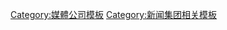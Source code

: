 {{Navbox
|name      = 澳大利亚新闻集团
|title     = [[澳大利亚新闻集团]]
|state = {{{state|autocollapse}}}
|border    = {{{1|}}}
|listclass = hlist

| group1 = 大都会报纸
| list1  = 
* [[澳洲人報]]
* [[每日电讯报 (澳洲)]]
* {{tsl|en|Herald Sun||Herald Sun / Sunday Herald Sun}}
* {{tsl|en|The Courier-Mail||The Courier Mail}}
* {{tsl|en|The Sunday Mail (Brisbane)||The Sunday Mail (Brisbane)}}
* [[廣告人報 (阿德萊德)]]
* {{tsl|en|The Sunday Times (Western Australia)||The Sunday Times (Western Australia)}}
* {{tsl|en|The Mercury (Hobart)||The Mercury}}
* {{tsl|en|Northern Territory News||Northern Territory News}}
* {{tsl|en|mX (newspaper)||mX}}

| group2 = 社区报纸
| list2  = 
* {{tsl|en|Leader Community Newspapers||Leader Community Newspapers (Victoria)}}
* {{tsl|en|NewsLocal||NewsLocal (NSW)}}
* {{tsl|en|Quest Community Newspapers||Quest Community Newspapers (Queensland)}}
* {{tsl|en|Messenger Newspapers||Messenger Newspapers (South Australia)}}
* {{tsl|en|Community Newspaper Group||Community Newspaper Group (Western Australia)}}

| group3 = 地区性报刊
| list3  = 
* {{tsl|en|Geelong Advertiser||Geelong Advertiser}}
* {{tsl|en|Gold Coast Bulletin||Gold Coast Bulletin}}
* {{tsl|en|The Cairns Post||The Cairns Post}}
* {{tsl|en|Townsville Bulletin||Townsville Bulletin}}

| group4 = 杂志
| list4  = 
* {{tsl|en|Big League||Big League}}
* {{tsl|en|GQ Australia||GQ Australia}}
* [[时尚 (杂志)]]

| group5 = 电视频道
| list5 = 

{{Navbox subgroup
|group1 = {{tsl|en|Fox Sports Pty Limited||Fox Sports Pty Limited}}
|list1 =
* {{tsl|en|Fox Sports (Australia)||Fox Sports}}
* {{tsl|en|Fox Footy||Fox Footy}}
* {{tsl|en|Fox Sports News (Australia)||Fox Sports News}}

|group2 = {{tsl|en|Australian News Channel||Australian News Channel}}
|list2 = 
* [[澳大利亚天空新闻|Sky News Live]]
* {{tsl|en|Sky News Business||Sky News Business}}
* {{tsl|en|Sky News Election Channel||Sky News Election Channel}}
}}

| group6 = 专业体育
| list6  = 
* {{tsl|en|Brisbane Broncos||Brisbane Broncos}} (68.87%)

| group9 = Other properties
| list9  = 
* [[澳聯社]] (45%)
* {{tsl|en|Newspoll||Newspoll}} (polling brand)
* {{tsl|en|Papua New Guinea Post-Courier||Papua New Guinea Post-Courier}} (63%)
* {{tsl|en|REA Group||REA Group}} (61.6%)
* {{tsl|en|Foxtel||Foxtel}} (50%)

}}<noinclude>
{{collapsible option}}
[[Category:媒體公司模板]]
[[Category:新闻集团相关模板]]
</noinclude>